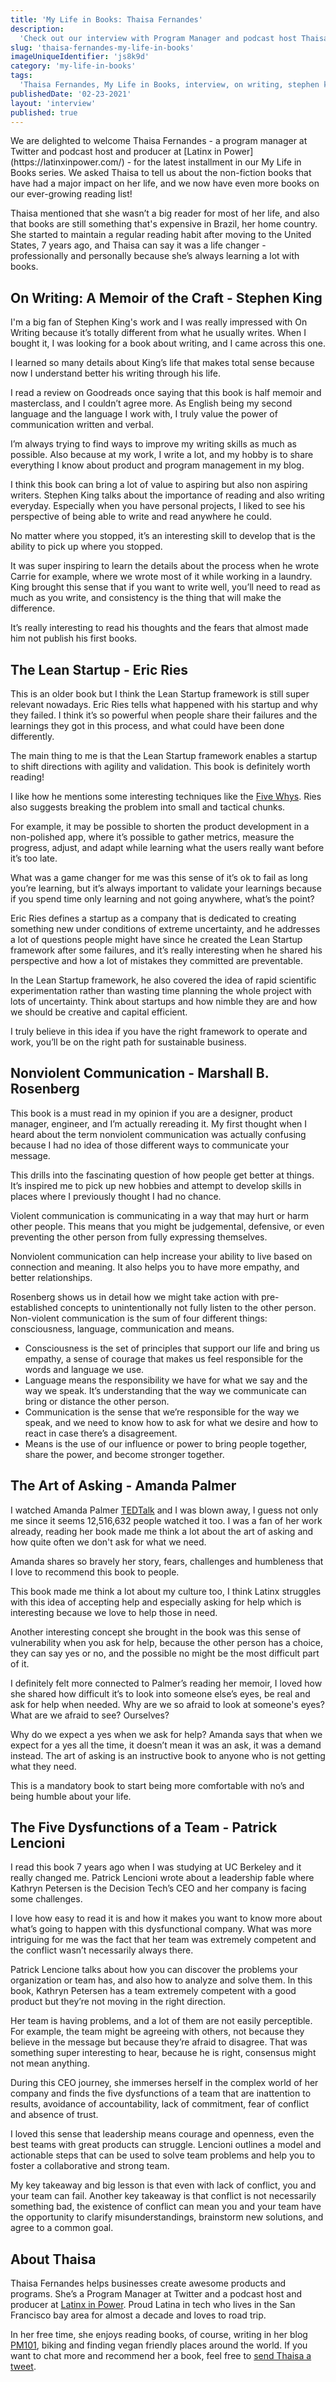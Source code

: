 ```yaml
---
title: 'My Life in Books: Thaisa Fernandes'
description:
  'Check out our interview with Program Manager and podcast host Thaisa Fernandes who introduces us to some of her favourite books.'
slug: 'thaisa-fernandes-my-life-in-books'
imageUniqueIdentifier: 'js8k9d'
category: 'my-life-in-books'
tags:
  'Thaisa Fernandes, My Life in Books, interview, on writing, stephen king,the lean startup, eric ries, nonviolent communication, marshal b. rosenberg, the five dysfunctions of a team, patrick lencioni, latinx in power, twitter'
publishedDate: '02-23-2021'
layout: 'interview'
published: true
---
```


<p style={{ fontSize: '20px' }}>
  We are delighted to welcome Thaisa Fernandes - a program manager at Twitter and podcast host and producer at [Latinx in Power](https://latinxinpower.com/) - for the latest installment in our My Life in Books series. We asked Thaisa to tell us about the non-fiction books that have had a major impact on her life, and we now have even more books on our ever-growing reading list!
</p>

<p style={{ fontSize: '20px' }}>
Thaisa mentioned that she wasn’t a big reader for most of her life, and also that books are still something that's expensive in Brazil, her home country. She started to maintain a regular reading habit after moving to the United States, 7 years ago, and Thaisa can say it was a life changer - professionally and personally because she’s always learning a lot with books.</p>

<Box textAlign="center">
  <h2>On Writing: A Memoir of the Craft - Stephen King</h2>
</Box>

<Image266x400
  src="stephen-king-on-writing_eaqt9k"
  altText="On Writing: A Memoir of the Craft - Stephen King"
  imageCategory="book-summaries"
/>

I'm a big fan of Stephen King's work and I was really impressed with On Writing because it’s totally different from what he usually writes. When I bought it, I was looking for a book about writing, and I came across this one. 

I learned so many details about King’s life that makes total sense because now I understand better his writing through his life.

I read a review on Goodreads once saying that this book is half memoir and masterclass, and I couldn’t agree more. As English being my second language and the language I work with, I truly value the power of communication written and verbal. 

I’m always trying to find ways to improve my writing skills as much as possible. Also because at my work, I write a lot, and my hobby is to share everything I know about product and program management in my blog.

I think this book can bring a lot of value to aspiring but also non aspiring writers. Stephen King talks about the importance of reading and also writing everyday. Especially when you have personal projects, I liked to see his perspective of being able to write and read anywhere he could. 

No matter where you stopped, it’s an interesting skill to develop that is the ability to pick up where you stopped. 

It was super inspiring to learn the details about the process when he wrote Carrie for example, where we wrote most of it while working in a laundry. King brought this sense that if you want to write well, you’ll need to read as much as you write, and consistency is the thing that will make the difference. 

It’s really interesting to read his thoughts and the fears that almost made him not publish his first books. 

<AmazonCta link="https://www.amazon.com/Writing-King-Stephen-Paperback/dp/B00NYI71B6?crid=HWK33LXXQB0Y&dchild=1&keywords=on+writing+stephen+king&qid=1614066932&sprefix=on+writing%2Caps%2C312&sr=8-2&linkCode=ll1&tag=paperbacktrav-20&linkId=32d7cb265f2053815a3b4ad68cf7061f&language=en_US&ref_=as_li_ss_tl" />

<Box textAlign="center">
  <h2>The Lean Startup - Eric Ries</h2>
</Box>

<Image266x400
  src="eric-ries-the-lean-startup_d57tsi"
  altText="The Lean Startup - Eric Ries"
  imageCategory="book-summaries"
/>

This is an older book but I think the Lean Startup framework is still super relevant nowadays. Eric Ries tells what happened with his startup and why they failed. I think it’s so powerful when people share their failures and the learnings they got in this process, and what could have been done differently. 

The main thing to me is that the Lean Startup framework enables a startup to shift directions with agility and validation. This book is definitely worth reading!

I like how he mentions some interesting techniques like the [Five Whys](https://medium.com/pm101/learn-about-the-five-whys-technique-78283d75800f?source=search_popover-------------------------------------). Ries also suggests breaking the problem into small and tactical chunks. 

For example, it may be possible to shorten the product development in a non-polished app, where it’s possible to gather metrics, measure the progress, adjust, and adapt while learning what the users really want before it’s too late.

What was a game changer for me was this sense of it’s ok to fail as long you’re learning, but it’s always important to validate your learnings because if you spend time only learning and not going anywhere, what’s the point? 

Eric Ries defines a startup as a company that is dedicated to creating something new under conditions of extreme uncertainty, and he addresses a lot of questions people might have since he created the Lean Startup framework after some failures, and it’s really interesting when he shared his perspective and how a lot of mistakes they committed are preventable. 

In the Lean Startup framework, he also covered the idea of rapid scientific experimentation rather than wasting time planning the whole project with lots of uncertainty. Think about startups and how nimble they are and how we should be creative and capital efficient. 

I truly believe in this idea if you have the right framework to operate and work, you’ll be on the right path for sustainable business. 

<AmazonCta link="https://www.amazon.com/Eric-Ries-Lean-Startup/dp/B00N4E616Q?_encoding=UTF8&qid=1614066892&sr=8-2&linkCode=ll1&tag=paperbacktrav-20&linkId=7c52a7142b7ef95478c9c71031c0454a&language=en_US&ref_=as_li_ss_tl" />

<Box textAlign="center">
  <h2>Nonviolent Communication - Marshall B. Rosenberg</h2>
</Box>

<Image266x400
  src="marshall-b-rosenberg-nonviolent-communication_gslt9r"
  altText="Nonviolent Communication - Marshall B. Rosenberg"
  imageCategory="book-summaries"
/>

This book is a must read in my opinion if you are a designer, product manager, engineer, and I’m actually rereading it. My first thought when I heard about the term nonviolent communication was actually confusing because I had no idea of those different ways to communicate your message.

This drills into the fascinating question of how people get better at things. It’s inspired me to pick up new hobbies and attempt to develop skills in places where I previously thought I had no chance.

Violent communication is communicating in a way that may hurt or harm other people. This means that you might be judgemental, defensive, or even preventing the other person from fully expressing themselves. 

Nonviolent communication can help increase your ability to live based on connection and meaning. It also helps you to have more empathy, and better relationships. 

Rosenberg shows us in detail how we might take action with pre-established concepts to unintentionally not fully listen to the other person. Non-violent communication is the sum of four different things: consciousness, language, communication and means. 

- Consciousness is the set of principles that support our life and bring us empathy, a sense of courage that makes us feel responsible for the words and language we use.
- Language means the responsibility we have for what we say and the way we speak. It’s understanding that the way we communicate can bring or distance the other person.
- Communication is the sense that we’re responsible for the way we speak, and we need to know how to ask for what we desire and how to react in case there’s a disagreement. 
- Means is the use of our influence or power to bring people together, share the power, and become stronger together.

<AmazonCta link="https://www.amazon.com/Nonviolent-Communication-Language-Life-Changing-Relationships/dp/189200528X?dchild=1&keywords=Nonviolent+Communication+-+Marshall+B.+Rosenberg&qid=1614066967&sr=8-1&linkCode=ll1&tag=paperbacktrav-20&linkId=bce66cce74e66c53ceaab5dda59c9f28&language=en_US&ref_=as_li_ss_tl" />

<Box textAlign="center">
  <h2>The Art of Asking - Amanda Palmer</h2>
</Box>

<Image266x400
  src="amanda-palmer-the-art-of-asking_nz5kw8"
  altText="The Art of Asking - Amanda Palmer"
  imageCategory="book-summaries"
/>

I watched Amanda Palmer [TEDTalk](https://www.ted.com/talks/amanda_palmer_the_art_of_asking?language=en) and I was blown away, I guess not only me since it seems 12,516,632 people watched it too. I was a fan of her work already, reading her book made me think a lot about the art of asking and how quite often we don't ask for what we need. 

Amanda shares so bravely her story, fears, challenges and humbleness that I love to recommend this book to people.

This book made me think a lot about my culture too, I think Latinx struggles with this idea of accepting help and especially asking for help which is interesting because we love to help those in need. 

Another interesting concept she brought in the book was this sense of vulnerability when you ask for help, because the other person has a choice, they can say yes or no, and the possible no might be the most difficult part of it.

I definitely felt more connected to Palmer’s reading her memoir, I loved how she shared how difficult it’s to look into someone else’s eyes, be real and ask for help when needed. Why are we so afraid to look at someone's eyes? What are we afraid to see? Ourselves? 

Why do we expect a yes when we ask for help? Amanda says that when we expect for a yes all the time, it doesn’t mean it was an ask, it was a demand instead. The art of asking is an instructive book to anyone who is not getting what they need. 

This is a mandatory book to start being more comfortable with no’s and being humble about your life.

<AmazonCta link="https://www.amazon.com/Art-Asking-Learned-Worrying-People/dp/1455581097?dchild=1&keywords=The+Art+of+Asking+-+Amanda+Palmer&qid=1614067047&sr=8-1&linkCode=ll1&tag=paperbacktrav-20&linkId=ec54f5d715b53649ac112a08aaf92322&language=en_US&ref_=as_li_ss_tl" />

<Box textAlign="center">
  <h2>The Five Dysfunctions of a Team - Patrick Lencioni</h2>
</Box>

<Image266x400
  src="patrick-lencioni-the-five-dysfunctions-of-a-team_ipbl1y"
  altText="The Five Dysfunctions of a Team - Patrick Lencioni"
  imageCategory="book-summaries"
/>

I read this book 7 years ago when I was studying at UC Berkeley and it really changed me. Patrick Lencioni wrote about a leadership fable where Kathryn Petersen is the Decision Tech’s CEO and her company is facing some challenges. 

I love how easy to read it is and how it makes you want to know more about what’s going to happen with this dysfunctional company. What was more intriguing for me was the fact that her team was extremely competent and the conflict wasn’t necessarily always there.

Patrick Lencione talks about how you can discover the problems your organization or team has, and also how to analyze and solve them. In this book, Kathryn Petersen has a team extremely competent with a good product but they’re not moving in the right direction. 

Her team is having problems, and a lot of them are not easily perceptible. For example, the team might be agreeing with others, not because they believe in the message but because they’re afraid to disagree. That was something super interesting to hear, because he is right, consensus might not mean anything. 

During this CEO journey, she immerses herself in the complex world of her company and finds the five dysfunctions of a team that are inattention to results, avoidance of accountability, lack of commitment, fear of conflict and absence of trust. 

I loved this sense that leadership means courage and openness, even the best teams with great products can struggle. Lencioni outlines a model and actionable steps that can be used to solve team problems and help you to foster a collaborative and strong team. 

My key takeaway and big lesson is that even with lack of conflict, you and your team can fail. Another key takeaway is that conflict is not necessarily something bad, the existence of conflict can mean you and your team have the opportunity to clarify misunderstandings, brainstorm new solutions, and agree to a common goal. 

<AmazonCta link="https://www.amazon.com/Five-Dysfunctions-Team-Leadership-Fable/dp/0787960756?dchild=1&keywords=The+Five+Dysfunctions+of+a+Team+-+Patrick+Lencioni&qid=1614067126&sr=8-1&linkCode=ll1&tag=paperbacktrav-20&linkId=2deb314a3dfe986262cdb07a3113893f&language=en_US&ref_=as_li_ss_tl" />


## About Thaisa

Thaisa Fernandes helps businesses create awesome products and programs. She’s a Program Manager at Twitter and a podcast host and producer at [Latinx in Power](https://latinxinpower.com/). Proud Latina in tech who lives in the San Francisco bay area for almost a decade and loves to road trip. 

In her free time, she enjoys reading books, of course, writing in her blog [PM101](https://latinxinpower.com/), biking and finding vegan friendly places around the world. If you want to chat more and recommend her a book, feel free to [send Thaisa a tweet](https://latinxinpower.com/).